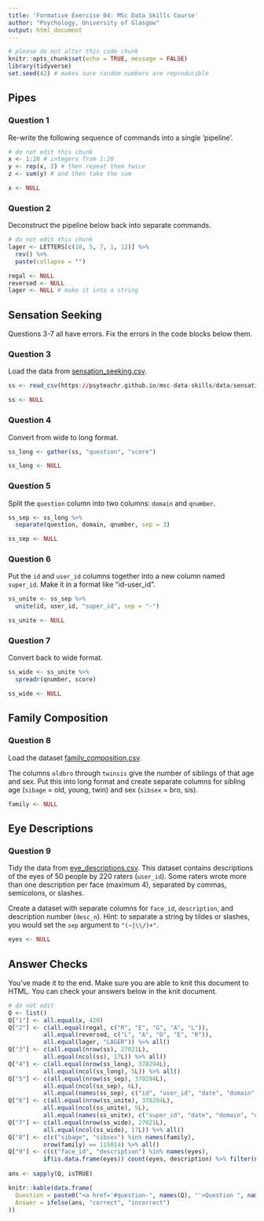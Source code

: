 ```yaml
---
title: 'Formative Exercise 04: MSc Data Skills Course'
author: "Psychology, University of Glasgow"
output: html_document
---
```


```r
# please do not alter this code chunk
knitr::opts_chunk$set(echo = TRUE, message = FALSE)
library(tidyverse)
set.seed(42) # makes sure random numbers are reproducible
```

## Pipes

### Question 1

Re-write the following sequence of commands into a single 'pipeline'.

```r
# do not edit this chunk
x <- 1:20 # integers from 1:20
y <- rep(x, 2) # then repeat them twice
z <- sum(y) # and then take the sum
```

```r
x <- NULL
```

### Question 2

Deconstruct the pipeline below back into separate commands.

```r
# do not edit this chunk
lager <- LETTERS[c(18, 5, 7, 1, 12)] %>%
  rev() %>%
  paste(collapse = "")
```

```r
regal <- NULL
reversed <- NULL
lager <- NULL # make it into a string
```


## Sensation Seeking 

Questions 3-7 all have errors. Fix the errors in the code blocks below them.

### Question 3

Load the data from [sensation_seeking.csv](https://psyteachr.github.io/msc-data-skills/data/sensation_seeking.csv).

```r
ss <- read_csv(https://psyteachr.github.io/msc-data-skills/data/sensation_seeking.csv)
```

```r
ss <- NULL
```


### Question 4

Convert from wide to long format.
```r
ss_long <- gather(ss, "question", "score")
```

    
```r
ss_long <- NULL
```

    
### Question 5

Split the `question` column into two columns: `domain` and `qnumber`.
```r
ss_sep <- ss_long %>%
  separate(question, domain, qnumber, sep = 3)
```

```r
ss_sep <- NULL
```

    
### Question 6

Put the `id` and `user_id` columns together into a new column named `super_id`. Make it in a format like "id-user_id".
```r
ss_unite <- ss_sep %>%
  unite(id, user_id, "super_id", sep = "-")
```

```r
ss_unite <- NULL
```

 
### Question 7

Convert back to wide format.
```r
ss_wide <- ss_unite %>%
  spreadr(qnumber, score)
```

```r
ss_wide <- NULL
```

## Family Composition

### Question 8

Load the dataset [family_composition.csv](https://psyteachr.github.io/msc-data-skills/data/family_composition.csv).

The columns `oldbro` through `twinsis` give the number of siblings of that age and sex. Put this into long format and create separate columns for sibling age (`sibage` = old, young, twin) and sex (`sibsex` = bro, sis).

```r

family <- NULL

```


## Eye Descriptions

### Question 9

Tidy the data from [eye_descriptions.csv](https://psyteachr.github.io/msc-data-skills/data/eye_descriptions.csv). This dataset contains descriptions of the eyes of 50 people by 220 raters (`user_id`). Some raters wrote more than one description per face (maximum 4), separated by commas, semicolons, or slashes. 

Create a dataset with separate columns for `face_id`, `description`, and description number (`desc_n`). Hint: to separate a string by tildes or slashes, you would set the `sep` argument to `"(~|\\/)+"`.
    
```r

eyes <- NULL

```

## Answer Checks

You've made it to the end. Make sure you are able to knit this document to HTML. You can check your answers below in the knit document.

```r
# do not edit
Q <- list()
Q["1"] <- all.equal(x, 420)
Q["2"] <- c(all.equal(regal, c("R", "E", "G", "A", "L")),
          all.equal(reversed, c("L", "A", "G", "E", "R")),
          all.equal(lager, "LAGER")) %>% all()
Q["3"] <- c(all.equal(nrow(ss), 27021L),
          all.equal(ncol(ss), 17L)) %>% all()
Q["4"] <- c(all.equal(nrow(ss_long), 378294L),
          all.equal(ncol(ss_long), 5L)) %>% all()
Q["5"] <- c(all.equal(nrow(ss_sep), 378294L),
          all.equal(ncol(ss_sep), 6L),
          all.equal(names(ss_sep), c("id", "user_id", "date", "domain", "qnumber", "score"))) %>% all()
Q["6"] <- c(all.equal(nrow(ss_unite), 378294L),
          all.equal(ncol(ss_unite), 5L),
          all.equal(names(ss_unite), c("super_id", "date", "domain", "qnumber", "score"))) %>% all()
Q["7"] <- c(all.equal(nrow(ss_wide), 27021L),
          all.equal(ncol(ss_wide), 17L)) %>% all()
Q["8"] <- c(c("sibage", "sibsex") %in% names(family), 
          nrow(family) == 115014) %>% all()
Q["9"] <- c(c("face_id", "description") %in% names(eyes),
          if(is.data.frame(eyes)) count(eyes, description) %>% filter(n == max(n)) %>% pull(description) == "brown" else FALSE) %>% all()
  
ans <- sapply(Q, isTRUE)

knitr::kable(data.frame(
  Question = paste0("<a href='#question-", names(Q), "'>Question ", names(Q), "</a>"),
  Answer = ifelse(ans, "correct", "incorrect")
))
```

